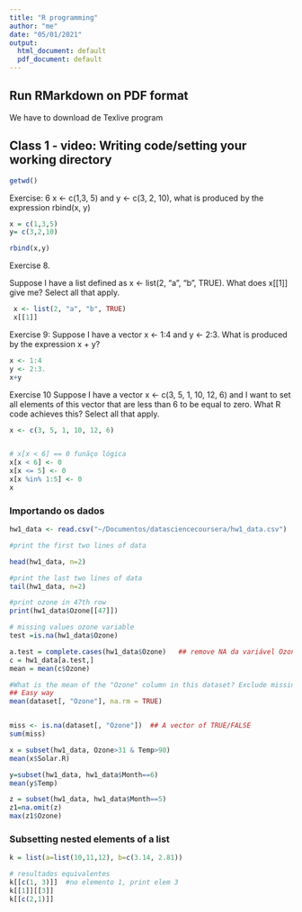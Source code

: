 ```yaml
---
title: "R programming"
author: "me"
date: "05/01/2021"
output:
  html_document: default
  pdf_document: default
---
```


## Run RMarkdown on PDF format

We have to download de Texlive program

## Class 1 - video: Writing code/setting your working directory


```r
getwd()
```

Exercise: 6
 x <- c(1,3, 5) and y <- c(3, 2, 10), what is produced by the expression rbind(x, y)
 
```r
x = c(1,3,5)
y= c(3,2,10)

rbind(x,y)
```
 
 Exercise 8.

Suppose I have a list defined as x <- list(2, "a", "b", TRUE). What does x[[1]] give me? Select all that apply.
```r
 x <- list(2, "a", "b", TRUE)
 x[[1]]

```

Exercise 9: 
Suppose I have a vector x <- 1:4 and y <- 2:3. What is produced by the expression x + y?

```r
x <- 1:4
y <- 2:3.
x+y
```


Exercise 10
Suppose I have a vector x <- c(3, 5, 1, 10, 12, 6) and I want to set all elements of this vector that are less than 6 to be equal to zero. What R code achieves this? Select all that apply.

```r
x <- c(3, 5, 1, 10, 12, 6) 


# x[x < 6] == 0 funãço lógica
x[x < 6] <- 0
x[x <= 5] <- 0
x[x %in% 1:5] <- 0
x
```
### Importando os dados
```r
hw1_data <- read.csv("~/Documentos/datasciencecoursera/hw1_data.csv")

#print the first two lines of data

head(hw1_data, n=2)

#print the last two lines of data
tail(hw1_data, n=2)

#print ozone in 47th row
print(hw1_data$Ozone[[47]]) 

# missing values ozone variable
test =is.na(hw1_data$Ozone) 

a.test = complete.cases(hw1_data$Ozone)   ## remove NA da variável Ozone
c = hw1_data[a.test,]
mean = mean(c$Ozone)

#What is the mean of the "Ozone" column in this dataset? Exclude missing values (coded as NA) from this calculation.
## Easy way
mean(dataset[, "Ozone"], na.rm = TRUE)


miss <- is.na(dataset[, "Ozone"])  ## A vector of TRUE/FALSE
sum(miss)

x = subset(hw1_data, Ozone>31 & Temp>90)
mean(x$Solar.R)

y=subset(hw1_data, hw1_data$Month==6)
mean(y$Temp)

z = subset(hw1_data, hw1_data$Month==5)
z1=na.omit(z)
max(z1$Ozone)
```


### Subsetting nested elements of a list

```r
k = list(a=list(10,11,12), b=c(3.14, 2.81))

# resultados equivalentes
k[[c(1, 3)]]  #no elemento 1, print elem 3
k[[1]][[3]]
k[[c(2,1)]]

```



